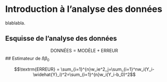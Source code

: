 # Introduction à l'analyse des données {#intro}

blablabla.

## Esquisse de l'analyse des données
$$\textrm{DONNÉES}=\textrm{MODÈLE}+\textrm{ERREUR}$$
## Estimateur de $ß\beta_0$

$$\textrm{ERREUR} = \sum_{i=1}^{n}w_ie^2_j=\sum_{i=1}^nw_i(Y_i-\widehat{Y}_i)^2=\sum_{i=1}^{n}w_i(Y_i-b_0)^2$$